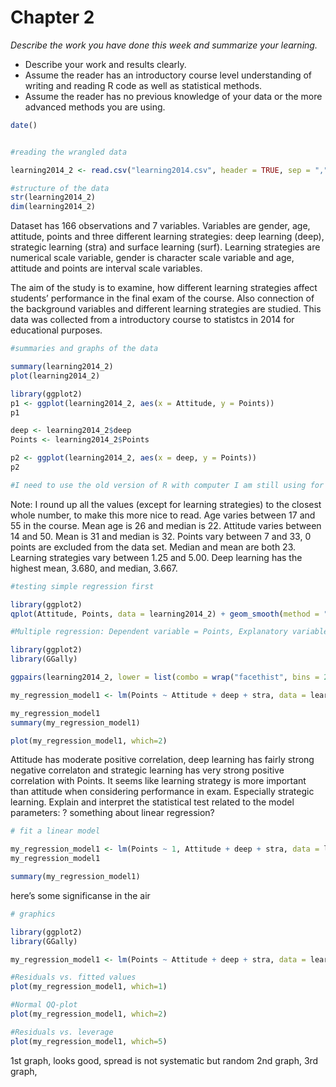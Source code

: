 # Chapter 2 

*Describe the work you have done this week and summarize your learning.*

- Describe your work and results clearly. 
- Assume the reader has an introductory course level understanding of writing and reading R code as well as statistical methods.
- Assume the reader has no previous knowledge of your data or the more advanced methods you are using.

```r
date()
```
```r
```


```r
#reading the wrangled data

learning2014_2 <- read.csv("learning2014.csv", header = TRUE, sep = ",", quote = "\"", dec = ".", fill = TRUE, comment.char = "")

#structure of the data
str(learning2014_2)
dim(learning2014_2)
```


Dataset has 166 observations and 7 variables. Variables are gender, age, attitude, points and three different learning strategies: deep learning (deep), strategic learning (stra) and surface learning (surf). Learning strategies are numerical scale variable, gender is character scale variable and age, attitude and points are interval scale variables. 

The aim of the study is to examine, how different learning strategies affect students' performance in the final exam of the course. Also connection of the background variables and different learning strategies are studied. This data was collected from a introductory course to statistcs in 2014 for educational purposes.

```r
#summaries and graphs of the data

summary(learning2014_2)
plot(learning2014_2)

library(ggplot2)
p1 <- ggplot(learning2014_2, aes(x = Attitude, y = Points))
p1

deep <- learning2014_2$deep
Points <- learning2014_2$Points

p2 <- ggplot(learning2014_2, aes(x = deep, y = Points))
p2

#I need to use the old version of R with computer I am still using for couple of days and as far as I'm conserned it does not support all of the graphs, that's why it looks corrupted. But you understand the idea. Also, I'm changing my computer soon, so these problems should be history by the next week!
```
Note: I round up all the values (except for learning strategies) to the closest whole number, to make this more nice to read. 
Age varies between 17 and 55 in the course. Mean age is 26 and median is 22. 
Attitude varies between 14 and 50. Mean is 31 and median is 32.
Points vary between 7 and 33, 0 points are excluded from the data set. Median and mean are both 23.
Learning strategies vary between 1.25 and 5.00. Deep learning has the highest mean, 3.680, and median, 3.667. 

```r
#testing simple regression first

library(ggplot2)
qplot(Attitude, Points, data = learning2014_2) + geom_smooth(method = "lm")
```
```r
#Multiple regression: Dependent variable = Points, Explanatory variables = Attitude, deep, stra

library(ggplot2)
library(GGally)

ggpairs(learning2014_2, lower = list(combo = wrap("facethist", bins = 20)))

my_regression_model1 <- lm(Points ~ Attitude + deep + stra, data = learning2014_2)

my_regression_model1
summary(my_regression_model1)

plot(my_regression_model1, which=2)
```

Attitude has moderate positive correlation, deep learning has fairly strong negative correlaton and strategic learning has very strong positive correlation with Points.
It seems like learning strategy is more important than attitude when considering performance in exam. Especially strategic learning. 
Explain and interpret the statistical test related to the model parameters: ? something about linear regression?

```r
# fit a linear model

my_regression_model1 <- lm(Points ~ 1, Attitude + deep + stra, data = learning2014_2)
my_regression_model1

summary(my_regression_model1)
```
here's some significanse in the air


```r
# graphics

library(ggplot2)
library(GGally)

my_regression_model1 <- lm(Points ~ Attitude + deep + stra, data = learning2014_2)

#Residuals vs. fitted values
plot(my_regression_model1, which=1)

#Normal QQ-plot
plot(my_regression_model1, which=2)

#Residuals vs. leverage
plot(my_regression_model1, which=5)
```

1st graph, looks good, spread is not systematic but random
2nd graph, 
3rd graph, 




